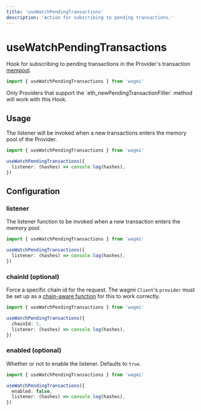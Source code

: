 ```yaml
---
title: 'useWatchPendingTransactions'
description: 'Action for subscribing to pending transactions.'
---
```



# useWatchPendingTransactions

Hook for subscribing to pending transactions in the Provider's transaction [mempool](https://www.alchemy.com/overviews/what-is-a-mempool).

```ts
import { useWatchPendingTransactions } from 'wagmi'
```

<Callout>
  Only Providers that support the `eth_newPendingTransactionFilter` method will
  work with this Hook.
</Callout>

## Usage

The listener will be invoked when a new transactions enters the memory pool of the Provider.

```ts
import { useWatchPendingTransactions } from 'wagmi'

useWatchPendingTransactions({
  listener: (hashes) => console.log(hashes),
})
```

## Configuration

### listener

The listener function to be invoked when a new transaction enters the memory pool.

```ts {4}
import { useWatchPendingTransactions } from 'wagmi'

useWatchPendingTransactions({
  listener: (hashes) => console.log(hashes),
})
```

### chainId (optional)

Force a specific chain id for the request. The wagmi `Client`'s `provider` must be set up as a [chain-aware function](/core/client#provider-optional) for this to work correctly.

```ts {4}
import { useWatchPendingTransactions } from 'wagmi'

useWatchPendingTransactions({
  chainId: 1,
  listener: (hashes) => console.log(hashes),
})
```

### enabled (optional)

Whether or not to enable the listener. Defaults to `true`.

```ts {4}
import { useWatchPendingTransactions } from 'wagmi'

useWatchPendingTransactions({
  enabled: false,
  listener: (hashes) => console.log(hashes),
})
```
